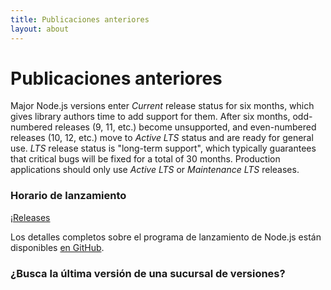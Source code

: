 ```yaml
---
title: Publicaciones anteriores
layout: about
---
```


# Publicaciones anteriores

Major Node.js versions enter *Current* release status for six months, which gives library authors time to add support for them.
After six months, odd-numbered releases (9, 11, etc.) become unsupported, and even-numbered releases (10, 12, etc.) move to *Active LTS* status and are ready for general use.
*LTS* release status is "long-term support", which typically guarantees that critical bugs will be fixed for a total of 30 months.
Production applications should only use *Active LTS* or *Maintenance LTS* releases.

### Horario de lanzamiento

¡[Releases](https://raw.githubusercontent.com/nodejs/Release/main/schedule.svg?sanitize=true)

Los detalles completos sobre el programa de lanzamiento de Node.js están disponibles [en GitHub](https://github.com/nodejs/release#release-schedule).

### ¿Busca la última versión de una sucursal de versiones?

<DownloadReleasesTable />
